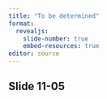 ```yaml
---
title: "To be determined"
format: 
  revealjs:
    slide-number: true
    embed-resources: true
editor: source
---
```


## Slide 11-05

::: notes

:::

